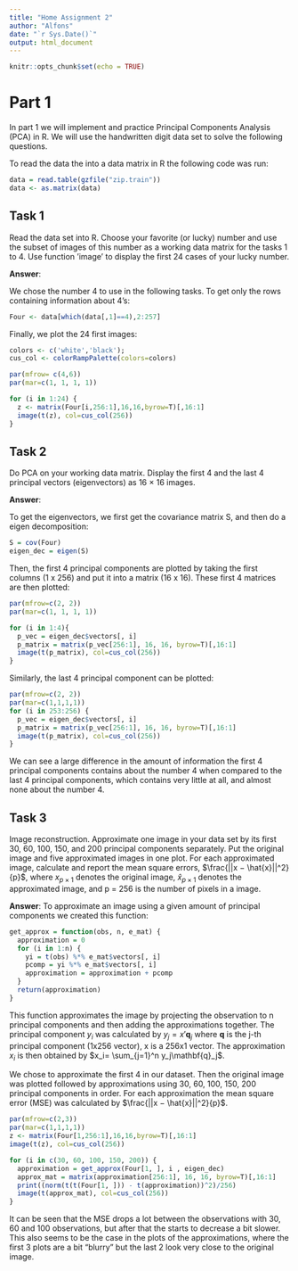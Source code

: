 ```yaml
---
title: "Home Assignment 2"
author: "Alfons"
date: "`r Sys.Date()`"
output: html_document
---
```


```r
knitr::opts_chunk$set(echo = TRUE)
```


# Part 1 

In part 1 we will implement and practice Principal Components Analysis (PCA) in R. We will use the handwritten digit data set to solve the following questions.

To read the data the into a data matrix in R the following code was run:

```r
data = read.table(gzfile("zip.train"))
data <- as.matrix(data)
```


## Task 1

Read the data set into R. Choose your favorite (or lucky) number and use the subset of images of this number as a working data matrix for the tasks 1 to 4. Use function ’image’ to display the first 24 cases of your lucky number.

**Answer**:

We chose the number 4 to use in the following tasks. To get only the rows containing information about 4's:

```r
Four <- data[which(data[,1]==4),2:257]

```

Finally, we plot the 24 first images:

```r
colors <- c('white','black'); 
cus_col <- colorRampPalette(colors=colors)

par(mfrow= c(4,6))
par(mar=c(1, 1, 1, 1))

for (i in 1:24) {
  z <- matrix(Four[i,256:1],16,16,byrow=T)[,16:1]
  image(t(z), col=cus_col(256))
}
```

## Task 2
Do PCA on your working data matrix. Display the first 4 and the last 4 principal vectors (eigenvectors) as 16 × 16 images.

**Answer**:

To get the eigenvectors, we first get the covariance matrix S, and then do a eigen decomposition:

```r
S = cov(Four)
eigen_dec = eigen(S)
```

Then, the first 4 principal components are plotted by taking the first columns (1 x 256) and put it into a matrix (16 x 16). These first 4 matrices are then plotted:

```r
par(mfrow=c(2, 2))
par(mar=c(1, 1, 1, 1))

for (i in 1:4){
  p_vec = eigen_dec$vectors[, i]
  p_matrix = matrix(p_vec[256:1], 16, 16, byrow=T)[,16:1]
  image(t(p_matrix), col=cus_col(256))
}
```

Similarly, the last 4 principal component can be plotted:

```r
par(mfrow=c(2, 2))
par(mar=c(1,1,1,1))
for (i in 253:256) {
  p_vec = eigen_dec$vectors[, i]
  p_matrix = matrix(p_vec[256:1], 16, 16, byrow=T)[,16:1]
  image(t(p_matrix), col=cus_col(256))
}
```

We can see a large difference in the amount of information the first 4 principal components contains about the number 4 when compared to the last 4 principal components, which contains very little at all, and almost none about the number 4. 

## Task 3

Image reconstruction. Approximate one image in your data set by its first 30, 60, 100, 150, and 200 principal components separately. Put the original image and five approximated images in one plot. For each approximated image, calculate and report the mean square errors, $\frac{||x − \hat{x}||^2}{p}$, where $x_ {p×1}$ denotes the original image, $\hat{x}_{p×1}$ denotes the approximated image, and p = 256 is the number of pixels in a image.

**Answer**:
To approximate an image using a given amount of principal components we created this function:

```r
get_approx = function(obs, n, e_mat) {
  approximation = 0 
  for (i in 1:n) {
    yi = t(obs) %*% e_mat$vectors[, i]
    pcomp = yi %*% e_mat$vectors[, i]
    approximation = approximation + pcomp
  }
  return(approximation)
}

```

This function approximates the image by projecting the observation to n principal components and then adding the approximations together. The principal component $y_i$ was calculated by  $y_j = x'\mathbf{q}_j$ where $\mathbf{q}$ is the j-th principal component (1x256 vector), x is a 256x1 vector. The approximation $x_i$ is then obtained by $x_i= \sum_{j=1}^n y_j\mathbf{q}_j$. 

We chose to approximate the first 4 in our dataset. Then the original image was plotted followed by approximations using 30, 60, 100, 150, 200 principal components in order. For each approximation the mean square error (MSE) was calculated by $\frac{||x − \hat{x}||^2}{p}$.

```r
par(mfrow=c(2,3))
par(mar=c(1,1,1,1))
z <- matrix(Four[1,256:1],16,16,byrow=T)[,16:1]
image(t(z), col=cus_col(256))

for (i in c(30, 60, 100, 150, 200)) {
  approximation = get_approx(Four[1, ], i , eigen_dec)
  approx_mat = matrix(approximation[256:1], 16, 16, byrow=T)[,16:1]
  print((norm(t(t(Four[1, ])) - t(approximation))^2)/256)
  image(t(approx_mat), col=cus_col(256))
}
```

It can be seen that the MSE drops a lot between the observations with 30, 60 and 100 observations, but after that the starts to decrease a bit slower. This also seems to be the case in the plots of the approximations, where the first 3 plots are a bit "blurry" but the last 2 look very close to the original image. 






























